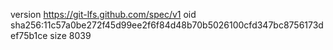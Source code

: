 version https://git-lfs.github.com/spec/v1
oid sha256:11c57a0be272f45d99ee2f6f84d48b70b5026100cfd347bc8756173def75b1ce
size 8039

